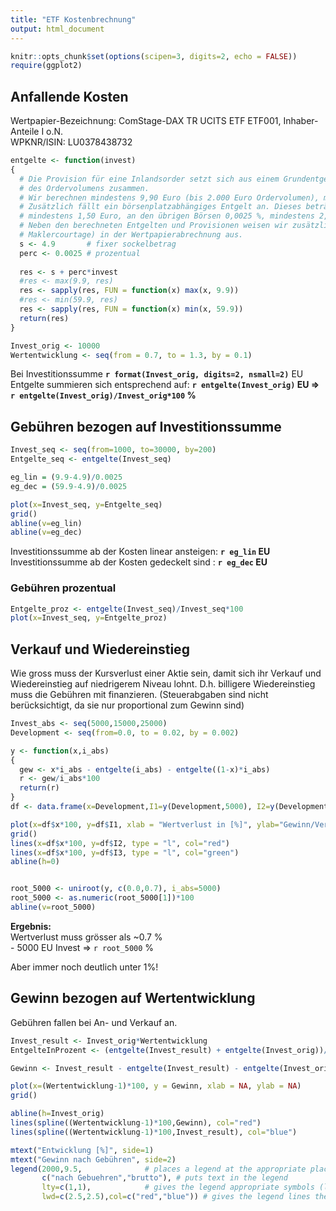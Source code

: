 ```yaml
---
title: "ETF Kostenbrechnung"
output: html_document
---
```


```r
knitr::opts_chunk$set(options(scipen=3, digits=2, echo = FALSE))
require(ggplot2)
```

## Anfallende Kosten

Wertpapier-Bezeichnung:  ComStage-DAX TR UCITS ETF ETF001, Inhaber-Anteile I o.N.\
WPKNR/ISIN:              LU0378438732\

```r

entgelte <- function(invest)
{
  # Die Provision für eine Inlandsorder setzt sich aus einem Grundentgelt von 4,90 Euro zzgl. 0,25 % 
  # des Ordervolumens zusammen.
  # Wir berechnen mindestens 9,90 Euro (bis 2.000 Euro Ordervolumen), maximal 59,90 Euro. 
  # Zusätzlich fällt ein börsenplatzabhängiges Entgelt an. Dieses beträgt am Börsenplatz Xetra 0,0015 %, 
  # mindestens 1,50 Euro, an den übrigen Börsen 0,0025 %, mindestens 2,50 Euro. 
  # Neben den berechneten Entgelten und Provisionen weisen wir zusätzlich fremde Kosten (wie z. B. 
  # Maklercourtage) in der Wertpapierabrechnung aus.
  s <- 4.9       # fixer sockelbetrag
  perc <- 0.0025 # prozentual
  
  res <- s + perc*invest
  #res <- max(9.9, res)
  res <- sapply(res, FUN = function(x) max(x, 9.9))
  #res <- min(59.9, res)
  res <- sapply(res, FUN = function(x) min(x, 59.9))
  return(res)
}

Invest_orig <- 10000
Wertentwicklung <- seq(from = 0.7, to = 1.3, by = 0.1)
```

Bei Investitionssumme **`r format(Invest_orig, digits=2, nsmall=2)`** EU Entgelte summieren sich entsprechend auf: **`r entgelte(Invest_orig)` EU => `r entgelte(Invest_orig)/Invest_orig*100` %**

## Gebühren bezogen auf Investitionssumme

```r
Invest_seq <- seq(from=1000, to=30000, by=200)
Entgelte_seq <- entgelte(Invest_seq)

eg_lin = (9.9-4.9)/0.0025
eg_dec = (59.9-4.9)/0.0025

plot(x=Invest_seq, y=Entgelte_seq)
grid()
abline(v=eg_lin)
abline(v=eg_dec)
```

Investitionssumme ab der Kosten linear ansteigen: **`r eg_lin` EU**\
Investitionssumme ab der Kosten gedeckelt sind  : **`r eg_dec` EU**

### Gebühren prozentual

```r
Entgelte_proz <- entgelte(Invest_seq)/Invest_seq*100
plot(x=Invest_seq, y=Entgelte_proz)
```
 
## Verkauf und Wiedereinstieg

Wie gross muss der Kursverlust einer Aktie sein, damit sich ihr Verkauf und Wiedereinstieg auf niedrigerem Niveau lohnt.
D.h. billigere Wiedereinstieg muss die Gebühren mit finanzieren.
(Steuerabgaben sind nicht berücksichtigt, da sie nur proportional zum Gewinn sind)

```r
Invest_abs <- seq(5000,15000,25000)
Development <- seq(from=0.0, to = 0.02, by = 0.002)

y <- function(x,i_abs)
{
  gew <- x*i_abs - entgelte(i_abs) - entgelte((1-x)*i_abs)
  r <- gew/i_abs*100
  return(r)
}
df <- data.frame(x=Development,I1=y(Development,5000), I2=y(Development,15000), I3=y(Development,25000))

plot(x=df$x*100, y=df$I1, xlab = "Wertverlust in [%]", ylab="Gewinn/Verlust", type = "l", col="blue")
grid()
lines(x=df$x*100, y=df$I2, type = "l", col="red")
lines(x=df$x*100, y=df$I3, type = "l", col="green")
abline(h=0)


root_5000 <- uniroot(y, c(0.0,0.7), i_abs=5000)
root_5000 <- as.numeric(root_5000[1])*100
abline(v=root_5000)
```

**Ergebnis:**\
Wertverlust muss grösser als ~0.7 %\
- 5000 EU Invest => `r root_5000` %

Aber immer noch deutlich unter 1%!

## Gewinn bezogen auf Wertentwicklung

Gebühren fallen bei An- und Verkauf an. 
```r
Invest_result <- Invest_orig*Wertentwicklung
EntgelteInProzent <- (entgelte(Invest_result) + entgelte(Invest_orig))/Invest_orig * 100

Gewinn <- Invest_result - entgelte(Invest_result) - entgelte(Invest_orig)

plot(x=(Wertentwicklung-1)*100, y = Gewinn, xlab = NA, ylab = NA)
grid()

abline(h=Invest_orig)
lines(spline((Wertentwicklung-1)*100,Gewinn), col="red")
lines(spline((Wertentwicklung-1)*100,Invest_result), col="blue")

mtext("Entwicklung [%]", side=1)
mtext("Gewinn nach Gebühren", side=2)
legend(2000,9.5,              # places a legend at the appropriate place 
       c("nach Gebuehren","brutto"), # puts text in the legend
       lty=c(1,1),            # gives the legend appropriate symbols (lines)
       lwd=c(2.5,2.5),col=c("red","blue")) # gives the legend lines the correct color and width
```
